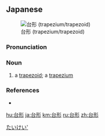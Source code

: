 ==Japanese==
{{wikipedia|lang=ja}}
{{ja-kanjitab|だい|けい|yomi=o}}
[[Image:Trapezoid.svg‎|thumb|台形 (trapezium/trapezoid)]]

===Pronunciation===
{{ja-pron|acc=h|y=go|だいけい}}

===Noun===
{{ja-noun|だいけい}}

# {{qualifier|US}} a [[trapezoid]]; {{qualifier|UK}} a [[trapezium]] {{gloss|quadrilateral with two sides parallel}}

===References===
* {{R:Shogakukan}}

[[Category:ja:Shapes|たいけい']]

[[hu:台形]]
[[ja:台形]]
[[km:台形]]
[[ru:台形]]
[[zh:台形]]